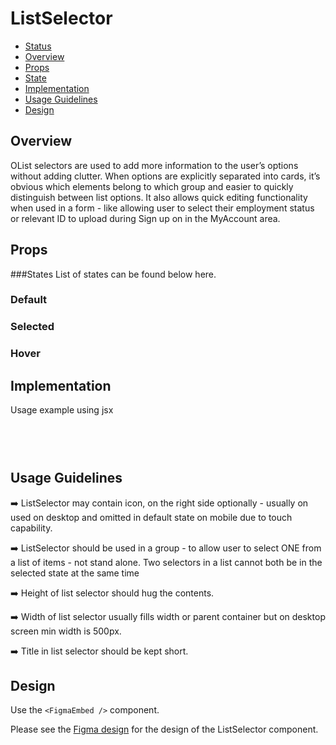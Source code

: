 
<Meta of={ListSelector} />

# ListSelector

- [Status](#status)
- [Overview](#overview)
- [Props](#props)
- [State](#state)
- [Implementation](#implementation)
- [Usage Guidelines](#usage-guidelines)
- [Design](#design)


## Overview

OList selectors are used to add more information to the user’s options without adding clutter. When options are explicitly separated into cards, it’s obvious which elements belong to which group and easier to quickly distinguish between list options. It also allows quick editing functionality when used in a form - like allowing user to select their employment status or relevant ID to upload during Sign up on in the MyAccount area.

## Props
<Controls />

###States
List of states can be found below here.

### Default
<Canvas of={ListSelector.Default} />

### Selected
<Canvas of={ListSelector.Selected} />

### Hover
<Canvas of={ListSelector.Hover} />

## Implementation
Usage example using jsx

```jsx
const ListSelector: FC = () => {
  return <></>;
};
```

## Usage Guidelines

➡️ ListSelector may contain icon, on the right side optionally - usually on used on desktop and omitted in default state on mobile due to touch capability.

➡️ ListSelector should be used in a group - to allow user to select ONE from a list of items - not stand alone. Two selectors in a list cannot both be in the selected state at the same time

➡️ Height of list selector should hug the contents.

➡️ Width of list selector usually fills width or parent container but on desktop screen min width is 500px.

➡️ Title in list selector should be kept short.

## Design
Use the `<FigmaEmbed />` component.

Please see the [Figma design](<https://www.figma.com/design/n2NzB4G3OTR74o3dQ4BOwm/My-Account-%26-Sign-up-Component-library?node-id=587-4815&t=yzSssj6IsbylKbTM-4>) for the design of the ListSelector component.
